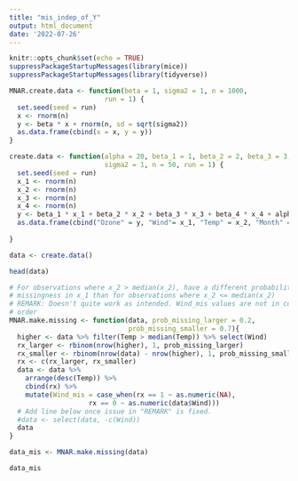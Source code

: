 ```yaml
---
title: "mis_indep_of_Y"
output: html_document
date: '2022-07-26'
---
```


```r
knitr::opts_chunk$set(echo = TRUE)
suppressPackageStartupMessages(library(mice))
suppressPackageStartupMessages(library(tidyverse))
```

```r
MNAR.create.data <- function(beta = 1, sigma2 = 1, n = 1000,
                        run = 1) {
  set.seed(seed = run)
  x <- rnorm(n)
  y <- beta * x + rnorm(n, sd = sqrt(sigma2))
  as.data.frame(cbind(x = x, y = y))
}

```

```r
create.data <- function(alpha = 20, beta_1 = 1, beta_2 = 2, beta_3 = 3, beta_4 = 4, 
                        sigma2 = 1, n = 50, run = 1) {
  set.seed(seed = run)
  x_1 <- rnorm(n)
  x_2 <- rnorm(n)
  x_3 <- rnorm(n)
  x_4 <- rnorm(n)
  y <- beta_1 * x_1 + beta_2 * x_2 + beta_3 * x_3 + beta_4 * x_4 + alpha + rnorm(n, sd = sqrt(sigma2))
  as.data.frame(cbind("Ozone" = y, "Wind"= x_1, "Temp" = x_2, "Month" = x_3, "Day" = x_4))
  
}
```

```r
data <- create.data()

head(data)
```

```r

# For observations where x_2 > median(x_2), have a different probability of 
# missingness in x_1 than for observations where x_2 <= median(x_2)
# REMARK: Doesn't quite work as intended. Wind_mis values are not in correct
# order
MNAR.make.missing <- function(data, prob_missing_larger = 0.2, 
                              prob_missing_smaller = 0.7){
  higher <- data %>% filter(Temp > median(Temp)) %>% select(Wind) 
  rx_larger <- rbinom(nrow(higher), 1, prob_missing_larger)
  rx_smaller <- rbinom(nrow(data) - nrow(higher), 1, prob_missing_smaller)
  rx <- c(rx_larger, rx_smaller)
  data <- data %>% 
    arrange(desc(Temp)) %>%
    cbind(rx) %>% 
    mutate(Wind_mis = case_when(rx == 1 ~ as.numeric(NA), 
                    rx == 0 ~ as.numeric(data$Wind)))
  # Add line below once issue in "REMARK" is fixed.
  #data <- select(data, -c(Wind)) 
  data
}


```

```r

data_mis <- MNAR.make.missing(data)

data_mis
```
